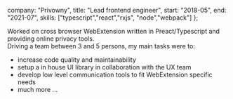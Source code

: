 
  company: "Privowny",
  title: "Lead frontend engineer",
  start: "2018-05",
  end: "2021-07",
  skills: ["typescript","react","rxjs", "node","webpack"]
};

Worked on cross browser WebExtension written in Preact/Typescript and providing online privacy tools.  
Driving a team between 3 and 5 persons, my main tasks were to:

- increase code quality and maintainability
- setup a in house UI library in collaboration with the UX team
- develop low level communication tools to fit WebExtension specific needs
- much more ...
